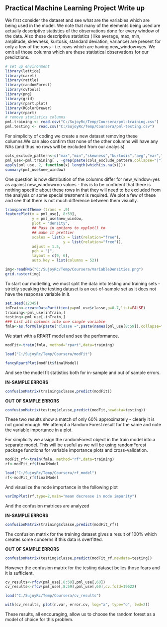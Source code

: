 Practical Machine Learning Project Write up
--------------------------------------------------

We first consider the dataset and see what are the variables which are being used in the model. We note that many of the elements being used are actually descriptive statistics of the observations done for every window of the data. Also these descriptive statistics ( like average, max, min, amplitude, skewness, kurtosis, standard deviation, variance) are present for only a few of the rows - i.e. rows which are having new_window=yes. We omit all those columns which are these statistical observations for our predictions. 


```r
# set up environment
library(lattice)
library(caret)
library(rattle)
library(randomForest)
library(cvTools)
library(png)
library(grid)
library(rpart.plot)
library(RColorBrewer)
library(rpart)
# remove statistics columns
pml.training <- read.csv("C:/SujoyRc/Temp/Coursera/pml-training.csv")
pml.testing <- read.csv("C:/SujoyRc/Temp/Coursera/pml-testing.csv")
```

For simplicity of coding we create a new dataset removing these columns.We can also confirm that none of the other columns will have any NAs (and thus no rows will be excluded from our analysis)

```r
cols_exclude_pattern<-c("max","min","skewness","kurtosis","avg","var","stddev","amplitude")
pml_use<-pml.training[ , -grep(paste(cols_exclude_pattern,collapse="|"),names(pml.training))]
apply(pml_use, 2, function(x) length(which(is.na(x))))
summary(pml_use$new_window)
```

One question is how distribution of the columns differ for  new_window=yes as against new_window=no values - this is to be confident that there is nothing specific about these rows in that they will need to be excluded from the analysis or some special treatment is required. We plot a few of these  and see that there is not much difference between them visually. 

```r
transparentTheme (trans = .9)
featurePlot(x = pml_use[, 8:59],
            y = pml_use$new_window,
            plot = "density",
            ## Pass in options to xyplot() to 
            ## make it prettier
            scales = list(x = list(relation="free"),
                          y = list(relation="free")),
            adjust = 1.5,
            pch = "|",
            layout = c(9, 6),
            auto.key = list(columns = 52))
```

```r
img<-readPNG("C:/SujoyRc/Temp/Coursera/VariableDensities.png")
grid.raster(img)
```

To start our modelling, we must split the data into testing and training sets - strictly speaking the testing dataset is an out-of-sample set as it does not have the response variable in it.

```r
set.seed(12345)
inTrain<-createDataPartition(y=pml_use$classe,p=0.7,list=FALSE)
training<-pml_use[inTrain,]
testing<-pml_use[-inTrain,]
### List all columns into one single variable
fmla<-as.formula(paste("classe ~",paste(names(pml_use[8:59]),collapse=" + ")))
```

We start with a RPART model and see the performance. 
```r
modFit<-train(fmla, method="rpart",data=training)
```

```r
load("C:/SujoyRc/Temp/Coursera/modFit")
```

```r
fancyRpartPlot(modFit$finalModel)
```

And see the model fit statistics both for in-sample and out of sample errors.

**IN-SAMPLE ERRORS**
```r
confusionMatrix(training$classe,predict(modFit))
```

**OUT OF SAMPLE ERRORS**
```r
confusionMatrix(testing$classe,predict(modFit,newdata=testing))
```

These two results show a match of only 60% approximately - clearly it is not good enough. We attempt a Random Forest result for the same and note the variable importance in a plot.

For simplicity we assign the randomForest object in the train model into a separate model. This will be useful as we will be using randomForest package functions for variable importance plots and cross-validation.

```r
modFit_rf<-train(fmla, method="rf",data=training)
rf<-modFit_rf$finalModel
```

```r
load("C:/SujoyRc/Temp/Coursera/rf_model")
rf<-modFit_rf$finalModel
```

And visualize the node importance in the following plot

```r
varImpPlot(rf,type=2,main="mean decrease in node impurity")
```

And the confusion matrices are analyzed

**IN-SAMPLE ERRORS**
```r
confusionMatrix(training$classe,predict(modFit_rf))
```

The confusion matrix for the training dataset gives a result of 100% which creates some concerns if this data is overfitted.

**OUT OF SAMPLE ERRORS**
```r
confusionMatrix(testing$classe,predict(modFit_rf,newdata=testing))
```

However the confusion matrix for the testing dataset belies those fears and it is sufficient.

```r
cv_results<-rfcv(pml_use[,8:59],pml_use[,60])
cv_results<-rfcv(pml_use[,8:59],pml_use[,60],cv.fold=19622)
```

```r
load("C:/SujoyRc/Temp/Coursera/cv_results")
```

```r
with(cv_results, plot(n.var, error.cv, log="x", type="o", lwd=2))
```


These results, all encouraging, allow us to choose the random forest as a model of choice for this problem.
